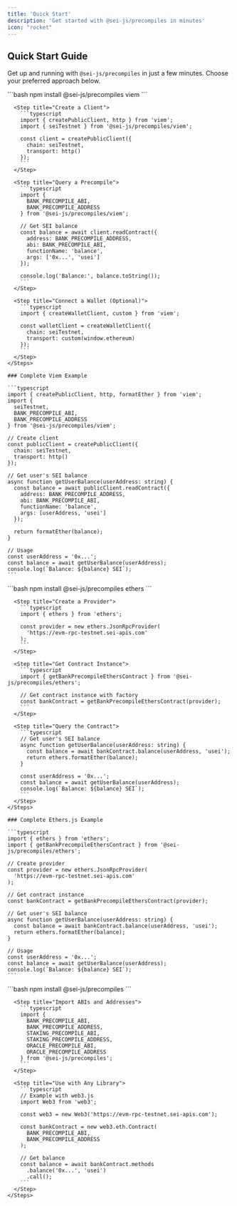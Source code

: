 ```yaml
---
title: 'Quick Start'
description: 'Get started with @sei-js/precompiles in minutes'
icon: "rocket"
---
```


## Quick Start Guide

Get up and running with `@sei-js/precompiles` in just a few minutes. Choose your preferred approach below.

<Tabs>
  <Tab title="Viem">
    <Steps>
      <Step title="Install Dependencies">
        ```bash
        npm install @sei-js/precompiles viem
        ```
      </Step>
      
      <Step title="Create a Client">
        ```typescript
        import { createPublicClient, http } from 'viem';
        import { seiTestnet } from '@sei-js/precompiles/viem';

        const client = createPublicClient({
          chain: seiTestnet,
          transport: http()
        });
        ```
      </Step>
      
      <Step title="Query a Precompile">
        ```typescript
        import { 
          BANK_PRECOMPILE_ABI, 
          BANK_PRECOMPILE_ADDRESS 
        } from '@sei-js/precompiles/viem';

        // Get SEI balance
        const balance = await client.readContract({
          address: BANK_PRECOMPILE_ADDRESS,
          abi: BANK_PRECOMPILE_ABI,
          functionName: 'balance',
          args: ['0x...', 'usei']
        });

        console.log('Balance:', balance.toString());
        ```
      </Step>
      
      <Step title="Connect a Wallet (Optional)">
        ```typescript
        import { createWalletClient, custom } from 'viem';

        const walletClient = createWalletClient({
          chain: seiTestnet,
          transport: custom(window.ethereum)
        });
        ```
      </Step>
    </Steps>

    ### Complete Viem Example

    ```typescript
    import { createPublicClient, http, formatEther } from 'viem';
    import { 
      seiTestnet,
      BANK_PRECOMPILE_ABI,
      BANK_PRECOMPILE_ADDRESS
    } from '@sei-js/precompiles/viem';

    // Create client
    const publicClient = createPublicClient({
      chain: seiTestnet,
      transport: http()
    });

    // Get user's SEI balance
    async function getUserBalance(userAddress: string) {
      const balance = await publicClient.readContract({
        address: BANK_PRECOMPILE_ADDRESS,
        abi: BANK_PRECOMPILE_ABI,
        functionName: 'balance',
        args: [userAddress, 'usei']
      });
      
      return formatEther(balance);
    }

    // Usage
    const userAddress = '0x...';
    const balance = await getUserBalance(userAddress);
    console.log(`Balance: ${balance} SEI`);
    ```
  </Tab>

  <Tab title="Ethers.js">
    <Steps>
      <Step title="Install Dependencies">
        ```bash
        npm install @sei-js/precompiles ethers
        ```
      </Step>
      
      <Step title="Create a Provider">
        ```typescript
        import { ethers } from 'ethers';

        const provider = new ethers.JsonRpcProvider(
          'https://evm-rpc-testnet.sei-apis.com'
        );
        ```
      </Step>
      
      <Step title="Get Contract Instance">
        ```typescript
        import { getBankPrecompileEthersContract } from '@sei-js/precompiles/ethers';

        // Get contract instance with factory
        const bankContract = getBankPrecompileEthersContract(provider);
        ```
      </Step>
      
      <Step title="Query the Contract">
        ```typescript
        // Get user's SEI balance
        async function getUserBalance(userAddress: string) {
          const balance = await bankContract.balance(userAddress, 'usei');
          return ethers.formatEther(balance);
        }

        const userAddress = '0x...';
        const balance = await getUserBalance(userAddress);
        console.log(`Balance: ${balance} SEI`);
        ```
      </Step>
    </Steps>

    ### Complete Ethers.js Example

    ```typescript
    import { ethers } from 'ethers';
    import { getBankPrecompileEthersContract } from '@sei-js/precompiles/ethers';

    // Create provider
    const provider = new ethers.JsonRpcProvider(
      'https://evm-rpc-testnet.sei-apis.com'
    );

    // Get contract instance
    const bankContract = getBankPrecompileEthersContract(provider);

    // Get user's SEI balance
    async function getUserBalance(userAddress: string) {
      const balance = await bankContract.balance(userAddress, 'usei');
      return ethers.formatEther(balance);
    }

    // Usage
    const userAddress = '0x...';
    const balance = await getUserBalance(userAddress);
    console.log(`Balance: ${balance} SEI`);
    ```
  </Tab>

  <Tab title="Other">
    <Steps>
      <Step title="Install Package">
        ```bash
        npm install @sei-js/precompiles
        ```
      </Step>
      
      <Step title="Import ABIs and Addresses">
        ```typescript
        import {
          BANK_PRECOMPILE_ABI,
          BANK_PRECOMPILE_ADDRESS,
          STAKING_PRECOMPILE_ABI,
          STAKING_PRECOMPILE_ADDRESS,
          ORACLE_PRECOMPILE_ABI,
          ORACLE_PRECOMPILE_ADDRESS
        } from '@sei-js/precompiles';
        ```
      </Step>
      
      <Step title="Use with Any Library">
        ```typescript
        // Example with web3.js
        import Web3 from 'web3';

        const web3 = new Web3('https://evm-rpc-testnet.sei-apis.com');

        const bankContract = new web3.eth.Contract(
          BANK_PRECOMPILE_ABI,
          BANK_PRECOMPILE_ADDRESS
        );

        // Get balance
        const balance = await bankContract.methods
          .balance('0x...', 'usei')
          .call();
        ```
      </Step>
    </Steps>
  </Tab>
</Tabs>